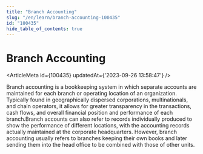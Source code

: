 ```yaml
---
title: "Branch Accounting"
slug: "/en/learn/branch-accounting-100435"
id: "100435"
hide_table_of_contents: true
---
```



# Branch Accounting

<ArticleMeta id={100435} updatedAt={'2023-09-26 13:58:47'} />
<div className='border-solid border-b border-t-0 my-4 border-[var(--ifm-color-gray-300)]' />

Branch accounting is a bookkeeping system in which separate accounts are maintained for each branch or operating location of an organization. Typically found in geographically dispersed corporations, multinationals, and chain operators, it allows for greater transparency in the transactions, cash flows, and overall financial position and performance of each branch.Branch accounts can also refer to records individually produced to show the performance of different locations, with the accounting records actually maintained at the corporate headquarters. However, branch accounting usually refers to branches keeping their own books and later sending them into the head office to be combined with those of other units.
